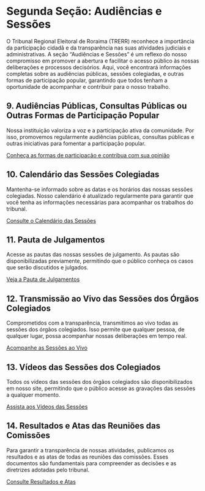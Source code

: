 # Segunda Seção: Audiências e Sessões

O Tribunal Regional Eleitoral de Roraima (TRERR) reconhece a importância da participação cidadã e da transparência nas suas atividades judiciais e administrativas. A seção "Audiências e Sessões" é um reflexo do nosso compromisso em promover a abertura e facilitar o acesso público às nossas deliberações e processos decisórios. Aqui, você encontrará informações completas sobre as audiências públicas, sessões colegiadas, e outras formas de participação popular, garantindo que todos tenham a oportunidade de acompanhar e contribuir para o nosso trabalho.

## 9. Audiências Públicas, Consultas Públicas ou Outras Formas de Participação Popular

Nossa instituição valoriza a voz e a participação ativa da comunidade. Por isso, promovemos regularmente audiências públicas, consultas públicas e outras iniciativas para fomentar a participação popular.

[Conheça as formas de participação e contribua com sua opinião](00.diversos/pagina.em.construcao.qmd)  
<!-- Endereço original: 02.audiencias/09.participacao.popular.qmd -->

## 10. Calendário das Sessões Colegiadas

Mantenha-se informado sobre as datas e os horários das nossas sessões colegiadas. Nosso calendário é atualizado regularmente para garantir que você tenha as informações necessárias para acompanhar os trabalhos do tribunal.

[Consulte o Calendário das Sessões](00.diversos/pagina.em.construcao.qmd)  
<!-- Endereço original: 02.audiencias/10.calendario.sessoes.qmd -->

## 11. Pauta de Julgamentos

Acesse as pautas das nossas sessões de julgamento. As pautas são disponibilizadas previamente, permitindo que o público conheça os casos que serão discutidos e julgados.

[Veja a Pauta de Julgamentos](00.diversos/pagina.em.construcao.qmd)  
<!-- Endereço original: 02.audiencias/11.pauta.julgamentos.qmd -->

## 12. Transmissão ao Vivo das Sessões dos Órgãos Colegiados

Comprometidos com a transparência, transmitimos ao vivo todas as sessões dos órgãos colegiados. Isso permite que qualquer pessoa, de qualquer lugar, possa acompanhar nossas deliberações em tempo real.

[Acompanhe as Sessões ao Vivo](00.diversos/pagina.em.construcao.qmd)  
<!-- Endereço original: 02.audiencias/12.transmissao.ao.vivo.qmd -->

## 13. Vídeos das Sessões dos Colegiados

Todos os vídeos das sessões dos órgãos colegiados são disponibilizados em nosso site, permitindo que o público acesse as gravações das sessões a qualquer momento.

[Assista aos Vídeos das Sessões](00.diversos/pagina.em.construcao.qmd)  
<!-- Endereço original: 02.audiencias/13.videos.sessoes.qmd -->

## 14. Resultados e Atas das Reuniões das Comissões

Para garantir a transparência de nossas atividades, publicamos os resultados e as atas de todas as reuniões das comissões. Esses documentos são fundamentais para compreender as decisões e as diretrizes adotadas pelo tribunal.

[Consulte Resultados e Atas](00.diversos/pagina.em.construcao.qmd)  
<!-- Endereço original: 02.audiencias/14.resultados.atas.qmd -->